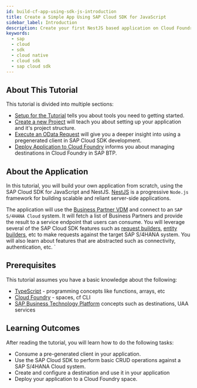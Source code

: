 ```yaml
---
id: build-cf-app-using-sdk-js-introduction
title: Create a Simple App Using SAP Cloud SDK for JavaScript
sidebar_label: Introduction
description: Create your first NestJS based application on Cloud Foundry enviroment using the SAP Cloud SDK for JavaScript.
keywords:
  - sap
  - cloud
  - sdk
  - cloud native
  - cloud sdk
  - sap cloud sdk
---
```


## About This Tutorial

This tutorial is divided into multiple sections:

- [Setup for the Tutorial](./set-up-dev-enviroment-tutorial) tells you about tools you need to getting started.
- [Create a new Project](./create-a-new-project-tutorial) will teach you about setting up your application and it's project structure.
- [Execute an OData Request](./create-your-first-application-tutorial) will give you a deeper insight into using a pregenerated client in SAP Cloud SDK development.
- [Deploy Application to Cloud Foundry](./deploy-application-to-cloud-foundry-tutorial) informs you about managing destinations in Cloud Foundry in SAP BTP.

## About the Application

In this tutorial, you will build your own application from scratch, using the SAP Cloud SDK for JavaScript and NestJS.
[NestJS](https://docs.nestjs.com/) is a progressive `Node.js` framework for building scalable and reliant server-side applications.

The application will use the [Business Partner VDM](https://api.sap.com/api/API_BUSINESS_PARTNER/cloud-sdk/JavaScript) and connect to an `SAP S/4HANA Cloud` system.
It will fetch a list of Business Partners and provide the result to a service endpoint that users can consume.
You will leverage several of the SAP Cloud SDK features such as [request builders](../../features/odata/use-odata-v2-type-safe-client-for-javascript-typescript#getall-request-builder), [entity builders](../../features/odata/use-odata-v2-type-safe-client-for-javascript-typescript#build-an-entity-from-scratch), etc to make requests against the target SAP S/4HANA system.
You will also learn about features that are abstracted such as connectivity, authentication, etc. 
`
## Prerequisites

This tutorial assumes you have a basic knowledge about the following:

- [TypeScript](https://www.typescriptlang.org/) - programming concepts like functions, arrays, etc
- [Cloud Foundry](https://docs.cloudfoundry.org/concepts/overview.html) - spaces, cf CLI
- [SAP Business Technology Platform](https://help.sap.com/docs/CP_CONNECTIVITY/cca91383641e40ffbe03bdc78f00f681/daca64dacc6148fcb5c70ed86082ef91.html) concepts such as destinations, UAA services

## Learning Outcomes

After reading the tutorial, you will learn how to do the following tasks:

- Consume a pre-generated client in your application.
- Use the SAP Cloud SDK to perform basic CRUD operations against a SAP S/4HANA Cloud system.
- Create and configure a destination and use it in your application
- Deploy your application to a Cloud Foundry space.